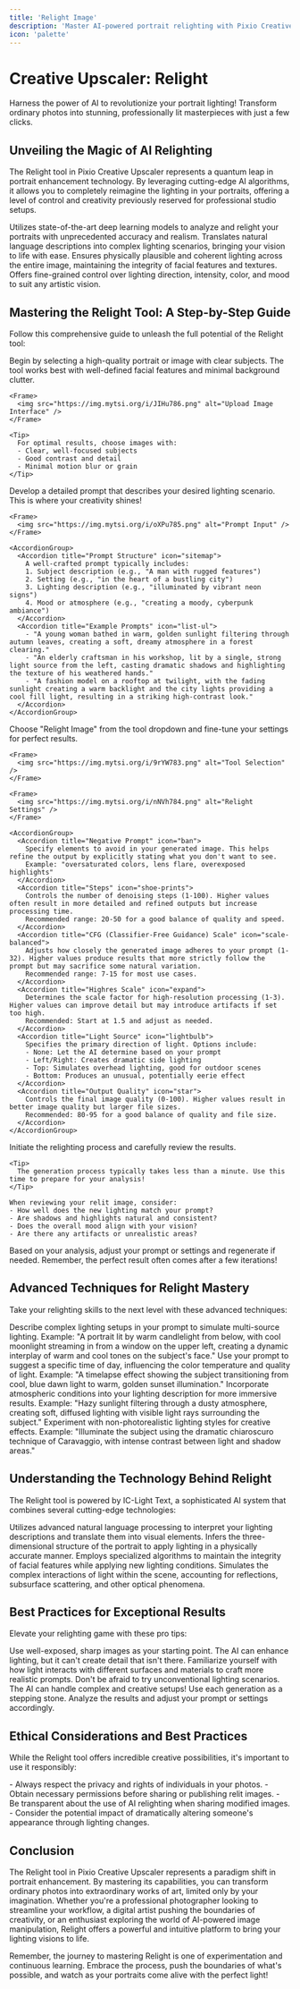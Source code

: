 ```yaml
---
title: 'Relight Image'
description: 'Master AI-powered portrait relighting with Pixio Creative Upscalers advanced Relight tool'
icon: 'palette'
---
```


# Creative Upscaler: Relight

<Tip>
  Harness the power of AI to revolutionize your portrait lighting! Transform ordinary photos into stunning, professionally lit masterpieces with just a few clicks.
</Tip>

## Unveiling the Magic of AI Relighting

The Relight tool in Pixio Creative Upscaler represents a quantum leap in portrait enhancement technology. By leveraging cutting-edge AI algorithms, it allows you to completely reimagine the lighting in your portraits, offering a level of control and creativity previously reserved for professional studio setups.

<CardGroup cols={2}>
  <Card title="AI-Powered Illumination" icon="robot">
    Utilizes state-of-the-art deep learning models to analyze and relight your portraits with unprecedented accuracy and realism.
  </Card>
  <Card title="Text-to-Light Technology" icon="comment">
    Translates natural language descriptions into complex lighting scenarios, bringing your vision to life with ease.
  </Card>
  <Card title="Consistent, Photorealistic Results" icon="check-double">
    Ensures physically plausible and coherent lighting across the entire image, maintaining the integrity of facial features and textures.
  </Card>
  <Card title="Versatile Lighting Control" icon="sliders">
    Offers fine-grained control over lighting direction, intensity, color, and mood to suit any artistic vision.
  </Card>
</CardGroup>

## Mastering the Relight Tool: A Step-by-Step Guide

Follow this comprehensive guide to unleash the full potential of the Relight tool:

<Steps>
  <Step title="Upload Your Portrait" icon="upload">
    Begin by selecting a high-quality portrait or image with clear subjects. The tool works best with well-defined facial features and minimal background clutter.
    
    <Frame>
      <img src="https://img.mytsi.org/i/JIHu786.png" alt="Upload Image Interface" />
    </Frame>
    
    <Tip>
      For optimal results, choose images with:
      - Clear, well-focused subjects
      - Good contrast and detail
      - Minimal motion blur or grain
    </Tip>
  </Step>
  
  <Step title="Craft Your Lighting Prompt" icon="pen-fancy">
    Develop a detailed prompt that describes your desired lighting scenario. This is where your creativity shines!
    
    <Frame>
      <img src="https://img.mytsi.org/i/oXPu785.png" alt="Prompt Input" />
    </Frame>
    
    <AccordionGroup>
      <Accordion title="Prompt Structure" icon="sitemap">
        A well-crafted prompt typically includes:
        1. Subject description (e.g., "A man with rugged features")
        2. Setting (e.g., "in the heart of a bustling city")
        3. Lighting description (e.g., "illuminated by vibrant neon signs")
        4. Mood or atmosphere (e.g., "creating a moody, cyberpunk ambiance")
      </Accordion>
      <Accordion title="Example Prompts" icon="list-ul">
        - "A young woman bathed in warm, golden sunlight filtering through autumn leaves, creating a soft, dreamy atmosphere in a forest clearing."
        - "An elderly craftsman in his workshop, lit by a single, strong light source from the left, casting dramatic shadows and highlighting the texture of his weathered hands."
        - "A fashion model on a rooftop at twilight, with the fading sunlight creating a warm backlight and the city lights providing a cool fill light, resulting in a striking high-contrast look."
      </Accordion>
    </AccordionGroup>
  </Step>
  
  <Step title="Select and Configure the Relight Tool" icon="gears">
    Choose "Relight Image" from the tool dropdown and fine-tune your settings for perfect results.
    
    <Frame>
      <img src="https://img.mytsi.org/i/9rYW783.png" alt="Tool Selection" />
    </Frame>
    
    <Frame>
      <img src="https://img.mytsi.org/i/nNVh784.png" alt="Relight Settings" />
    </Frame>
    
    <AccordionGroup>
      <Accordion title="Negative Prompt" icon="ban">
        Specify elements to avoid in your generated image. This helps refine the output by explicitly stating what you don't want to see.
        Example: "oversaturated colors, lens flare, overexposed highlights"
      </Accordion>
      <Accordion title="Steps" icon="shoe-prints">
        Controls the number of denoising steps (1-100). Higher values often result in more detailed and refined outputs but increase processing time.
        Recommended range: 20-50 for a good balance of quality and speed.
      </Accordion>
      <Accordion title="CFG (Classifier-Free Guidance) Scale" icon="scale-balanced">
        Adjusts how closely the generated image adheres to your prompt (1-32). Higher values produce results that more strictly follow the prompt but may sacrifice some natural variation.
        Recommended range: 7-15 for most use cases.
      </Accordion>
      <Accordion title="Highres Scale" icon="expand">
        Determines the scale factor for high-resolution processing (1-3). Higher values can improve detail but may introduce artifacts if set too high.
        Recommended: Start at 1.5 and adjust as needed.
      </Accordion>
      <Accordion title="Light Source" icon="lightbulb">
        Specifies the primary direction of light. Options include:
        - None: Let the AI determine based on your prompt
        - Left/Right: Creates dramatic side lighting
        - Top: Simulates overhead lighting, good for outdoor scenes
        - Bottom: Produces an unusual, potentially eerie effect
      </Accordion>
      <Accordion title="Output Quality" icon="star">
        Controls the final image quality (0-100). Higher values result in better image quality but larger file sizes.
        Recommended: 80-95 for a good balance of quality and file size.
      </Accordion>
    </AccordionGroup>
  </Step>
  
  <Step title="Generate and Analyze" icon="wand-magic-sparkles">
    Initiate the relighting process and carefully review the results.
    
    <Tip>
      The generation process typically takes less than a minute. Use this time to prepare for your analysis!
    </Tip>
    
    When reviewing your relit image, consider:
    - How well does the new lighting match your prompt?
    - Are shadows and highlights natural and consistent?
    - Does the overall mood align with your vision?
    - Are there any artifacts or unrealistic areas?
  </Step>
  
  <Step title="Refine and Perfect" icon="rotate">
    Based on your analysis, adjust your prompt or settings and regenerate if needed. Remember, the perfect result often comes after a few iterations!
  </Step>
</Steps>

## Advanced Techniques for Relight Mastery

Take your relighting skills to the next level with these advanced techniques:

<AccordionGroup>
  <Accordion title="Multi-Source Lighting Simulation" icon="lightbulb">
    Describe complex lighting setups in your prompt to simulate multi-source lighting.
    Example: "A portrait lit by warm candlelight from below, with cool moonlight streaming in from a window on the upper left, creating a dynamic interplay of warm and cool tones on the subject's face."
  </Accordion>
  <Accordion title="Time-of-Day Lighting Transitions" icon="clock">
    Use your prompt to suggest a specific time of day, influencing the color temperature and quality of light.
    Example: "A timelapse effect showing the subject transitioning from cool, blue dawn light to warm, golden sunset illumination."
  </Accordion>
  <Accordion title="Atmospheric Lighting Effects" icon="cloud-sun">
    Incorporate atmospheric conditions into your lighting description for more immersive results.
    Example: "Hazy sunlight filtering through a dusty atmosphere, creating soft, diffused lighting with visible light rays surrounding the subject."
  </Accordion>
  <Accordion title="Stylized Lighting Techniques" icon="palette">
    Experiment with non-photorealistic lighting styles for creative effects.
    Example: "Illuminate the subject using the dramatic chiaroscuro technique of Caravaggio, with intense contrast between light and shadow areas."
  </Accordion>
</AccordionGroup>

## Understanding the Technology Behind Relight

The Relight tool is powered by IC-Light Text, a sophisticated AI system that combines several cutting-edge technologies:

<CardGroup cols={2}>
  <Card title="Text-to-Image Synthesis" icon="language">
    Utilizes advanced natural language processing to interpret your lighting descriptions and translate them into visual elements.
  </Card>
  <Card title="3D Scene Understanding" icon="cube">
    Infers the three-dimensional structure of the portrait to apply lighting in a physically accurate manner.
  </Card>
  <Card title="Facial Feature Preservation" icon="user">
    Employs specialized algorithms to maintain the integrity of facial features while applying new lighting conditions.
  </Card>
  <Card title="Real-time Light Transport Simulation" icon="bolt">
    Simulates the complex interactions of light within the scene, accounting for reflections, subsurface scattering, and other optical phenomena.
  </Card>
</CardGroup>

## Best Practices for Exceptional Results

Elevate your relighting game with these pro tips:

<CardGroup cols={2}>
  <Card title="Start with High-Quality Images" icon="image">
    Use well-exposed, sharp images as your starting point. The AI can enhance lighting, but it can't create detail that isn't there.
  </Card>
  <Card title="Understand Light Behavior" icon="lightbulb">
    Familiarize yourself with how light interacts with different surfaces and materials to craft more realistic prompts.
  </Card>
  <Card title="Experiment Boldly" icon="flask">
    Don't be afraid to try unconventional lighting scenarios. The AI can handle complex and creative setups!
  </Card>
  <Card title="Iterate and Refine" icon="rotate">
    Use each generation as a stepping stone. Analyze the results and adjust your prompt or settings accordingly.
  </Card>
</CardGroup>

## Ethical Considerations and Best Practices

While the Relight tool offers incredible creative possibilities, it's important to use it responsibly:

<Warning>
  - Always respect the privacy and rights of individuals in your photos.
  - Obtain necessary permissions before sharing or publishing relit images.
  - Be transparent about the use of AI relighting when sharing modified images.
  - Consider the potential impact of dramatically altering someone's appearance through lighting changes.
</Warning>

## Conclusion

The Relight tool in Pixio Creative Upscaler represents a paradigm shift in portrait enhancement. By mastering its capabilities, you can transform ordinary photos into extraordinary works of art, limited only by your imagination. Whether you're a professional photographer looking to streamline your workflow, a digital artist pushing the boundaries of creativity, or an enthusiast exploring the world of AI-powered image manipulation, Relight offers a powerful and intuitive platform to bring your lighting visions to life.

Remember, the journey to mastering Relight is one of experimentation and continuous learning. Embrace the process, push the boundaries of what's possible, and watch as your portraits come alive with the perfect light!